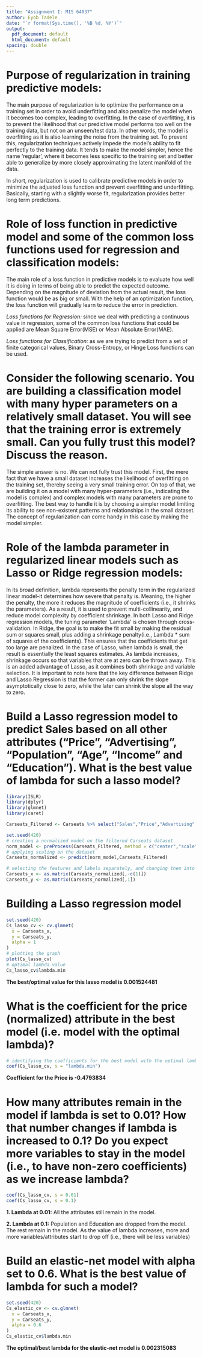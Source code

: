 ```yaml
---
title: "Assignment I: MIS 64037"
author: Eyob Tadele
date: "`r format(Sys.time(), '%B %d, %Y')`"
output:
  pdf_document: default
  html_document: default
spacing: double
---
```


# Purpose of regularization in training predictive models: 

The main purpose of regularization is to optimize the performance on a training set in order to avoid underfitting and also penalize the model when it becomes too complex, leading to overfitting. In the case of overfitting, it is to prevent the likelihood that our predictive model performs too well on the training data, but not on an unseen/test data. In other words, the model is overfitting as it is also learning the noise from the training set. To prevent this, regularization techniques actively impede the model's ability to fit perfectly to the training data. It tends to make the model simpler, hence the name 'regular', where it becomes less specific to the training set and better able to generalize by more closely approximating the latent manifold of the data.\  

In short, regularization is used to calibrate predictive models in order to minimize the adjusted loss function and prevent overfitting and underfitting. Basically, starting with a slightly worse fit, regularization provides better long term predictions.

# Role of loss function in predictive model and some of the common loss functions used for regression and classification models: 

The main role of a loss function in predictive models is to evaluate how well it is doing in terms of being able to predict the expected outcome. Depending on the magnitude of deviation from the actual result, the loss function would be as big or small. With the help of an optimization function, the loss function will gradually learn to reduce the error in prediction.

*Loss functions for Regression:* since we deal with predicting a continuous value in regression, some of the common loss functions that could be applied are Mean Square Error(MSE) or Mean Absolute Error(MAE). 

*Loss functions for Classification:* as we are trying to predict from a set of finite categorical values, Binary Cross-Entropy, or Hinge Loss functions can be used.


# Consider the following scenario. You are building a classification model with many hyper parameters on a relatively small dataset. You will see that the training error is extremely small. Can you fully trust this model? Discuss the reason.

The simple answer is no. We can not fully trust this model. First, the mere fact that we have a small dataset increases the likelihood of overfitting on the training set, thereby seeing a very small training error. On top of that, we are building it on a model with many hyper-parameters (i.e., indicating the model is complex) and complex models with many parameters are prone to overfitting. The best way to handle it is by choosing a simpler model limiting its ability to see non-existent patterns and relationships in the small dataset. The concept of regularization can come handy in this case by making the model simpler. 

# Role of the lambda parameter in regularized linear models such as Lasso or Ridge regression models:

In its broad definition, lambda represents the penalty term in the regularized linear model-it determines how severe that penalty is. Meaning, the higher the penalty, the more it reduces the magnitude of coefficients (i.e., it shrinks the parameters). As a result, it is used to prevent multi-collinearity, and reduce model complexity by coefficient shrinkage. In both Lasso and Ridge regression models, the tuning parameter 'Lambda' is chosen through cross-validation. 
In Ridge, the goal is to make the fit small by making the residual sum or squares small, plus adding a shrinkage penalty(i.e., Lambda * sum of squares of the coefficients). This ensures that the coefficients that get too large are penalized. In the case of Lasso, when lambda is small, the result is essentially the least squares estimates. As lambda increases, shrinkage occurs so that variables that are at zero can be thrown away. This is an added advantage of Lasso, as it combines both shrinkage and variable selection.
It is important to note here that the key difference between Ridge and Lasso Regression is that the former can only shrink the slope asymptotically close to zero, while the later can shrink the slope all the way to zero. 


# Build a Lasso regression model to predict Sales based on all other attributes ("Price", "Advertising", "Population", "Age", "Income" and "Education").  What is the best value of lambda for such a lasso model?
```r
library(ISLR)
library(dplyr)
library(glmnet)
library(caret)

Carseats_Filtered <- Carseats %>% select("Sales","Price","Advertising","Population","Age","Income","Education")

set.seed(420)
# creating a normalized model on the filtered Carseats dataset
norm_model <- preProcess(Carseats_Filtered, method = c("center","scale"))
# applying scaling on the dataset
Carseats_normalized <- predict(norm_model,Carseats_Filtered)

# selecting the features and labels separately, and changing them into a matrix format
Carseats_x <- as.matrix(Carseats_normalized[,-c(1)])
Carseats_y <- as.matrix(Carseats_normalized[,1])
```

# Building a Lasso regression model
```r
set.seed(420)
Cs_lasso_cv <- cv.glmnet(
  x = Carseats_x, 
  y = Carseats_y,
  alpha = 1
)
# plotting the graph
plot(Cs_lasso_cv)
# optimal lambda value
Cs_lasso_cv$lambda.min
```
**The best/optimal value for this lasso model is 0.001524481**

# What is the coefficient for the price (normalized) attribute in the best model (i.e. model with the optimal lambda)?
```r
# identifying the coefficients for the best model with the optimal lambda value
coef(Cs_lasso_cv, s = "lambda.min")
```
**Coefficient for the Price is -0.4793834**

# How many attributes remain in the model if lambda is set to 0.01? How that number changes if lambda is increased to 0.1? Do you expect more variables to stay in the model (i.e., to have non-zero coefficients) as we increase lambda? 
```r
coef(Cs_lasso_cv, s = 0.01)
coef(Cs_lasso_cv, s = 0.1)
```
**1. Lambda at 0.01:** All the attributes still remain in the model. \  

**2. Lambda at 0.1:** Population and Education are dropped from the model. The rest remain in the model.
As the value of lambda increases, more and more variables/attributes start to drop off (i.e., there will be less variables)

# Build an elastic-net model with alpha set to 0.6. What is the best value of lambda for such a model?

```r
set.seed(420)
Cs_elastic_cv <- cv.glmnet(
  x = Carseats_x, 
  y = Carseats_y,
  alpha = 0.6
)
Cs_elastic_cv$lambda.min
```
**The optimal/best lambda for the elastic-net model is 0.002315083**